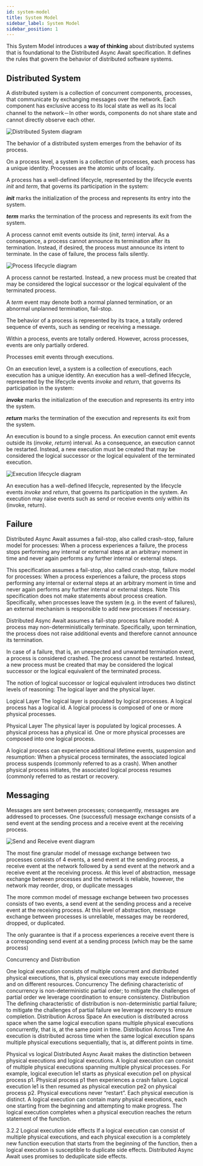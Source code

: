 ```yaml
---
id: system-model
title: System Model
sidebar_label: System Model
sidebar_position: 1
---
```



This System Model introduces a **way of thinking** about distributed systems that is foundational to the Distributed Async Await specification.
It defines the rules that govern the behavior of distributed software systems.

## Distributed System

A distributed system is a collection of concurrent components, processes, that communicate by exchanging messages over the network.
Each component has exclusive access to its local state as well as its local channel to the network－In other words, components do not share state and cannot directly observe each other.

<LabeledDiagram>
  <img src="/img/distributed-system.svg" alt="Distributed System diagram" />
</LabeledDiagram>

The behavior of a distributed system emerges from the behavior of its process.

On a process level, a system is a collection of processes, each process has a unique identity.
Processes are the atomic units of locality.

A process has a well-defined lifecycle, represented by the lifecycle events _init_ and _term_, that governs its participation in the system:

**_init_** marks the initialization of the process and represents its entry into the system.

**_term_** marks the termination of the process and represents its exit from the system.

A process cannot emit events outside its (_init_, _term_) interval.
As a consequence, a process cannot announce its termination after its termination.
Instead, if desired, the process must announce its intent to terminate.
In the case of failure, the process fails silently.

<LabeledDiagram>
  <img src="/img/process-lifecycle.svg" alt="Process lifecycle diagram" />
</LabeledDiagram>

A process cannot be restarted.
Instead, a new process must be created that may be considered the logical successor or the logical equivalent of the terminated process.

A _term_ event may denote both a normal planned termination, or an abnormal unplanned termination, fail-stop.

The behavior of a process is represented by its trace, a totally ordered sequence of events, such as sending or receiving a message.

Within a process, events are totally ordered.
However, across processes, events are only partially ordered.

Processes emit events through executions.

On an execution level, a system is a collection of executions, each execution has a unique identity.
An execution has a well-defined lifecycle, represented by the lifecycle events _invoke_ and _return_, that governs its participation in the system:

**_invoke_** marks the initialization of the execution and represents its entry into the system.

**_return_** marks the termination of the execution and represents its exit from the system.

An execution is bound to a single process.
An execution cannot emit events outside its (_invoke_, _return_) interval.
As a consequence, an execution cannot be restarted.
Instead, a new execution must be created that may be considered the logical successor or the logical equivalent of the terminated execution.

<LabeledDiagram>
  <img src="/img/execution-lifecycle.svg" alt="Execution lifecycle diagram" />
</LabeledDiagram>

An execution has a well-defined lifecycle, represented by the lifecycle events _invoke_ and _return_, that governs its participation in the system.
An execution may raise events such as send or receive events only within its (invoke, return).

## Failure

Distributed Async Await assumes a fail-stop, also called crash-stop, failure model for processes: When a process experiences a failure, the process stops performing any internal or external steps at an arbitrary moment in time and never again performs any further internal or external steps.

This specification assumes a fail-stop, also called crash-stop, failure model for processes: When a process experiences a failure, the process stops performing any internal or external steps at an arbitrary moment in time and never again performs any further internal or external steps.
Note
This specification does not make statements about process creation. Specifically, when processes leave the system (e.g. in the event of failures), an external mechanism is responsible to add new processes if necessary.

Distributed Async Await assumes a fail-stop process failure model: A process may non-deterministically terminate. Specifically, upon termination, the process does not raise additional events and therefore cannot announce its termination.

In case of a failure, that is, an unexpected and unwanted termination event, a process is considered crashed. The process cannot be restarted. Instead, a new process must be created that may be considered the logical successor or the logical equivalent of the terminated process.

The notion of logical successor or logical equivalent introduces two distinct levels of reasoning: The logical layer and the physical layer.

Logical Layer
The logical layer is populated by logical processes. A logical process has a logical id. A logical process is composed of one or more physical processes.

Physical Layer
The physical layer is populated by logical processes. A physical process has a physical id. One or more physical processes are composed into one logical process.

A logical process can experience additional lifetime events, suspension and resumption: When a physical process terminates, the associated logical process suspends (commonly referred to as a crash). When another physical process initiates, the associated logical process resumes (commonly referred to as restart or recovery.

## Messaging

Messages are sent between processes; consequently, messages are addressed to processes. One (successful) message exchange consists of a send event at the sending process and a receive event at the receiving process.

<LabeledDiagram>
  <img src="/img/send-receive-event.svg" alt="Send and Receive event diagram" />
</LabeledDiagram>

The most fine granular model of message exchange between two processes consists of 4 events, a send event at the sending process, a receive event at the network followed by a send event at the network and a receive event at the receiving process. At this level of abstraction, message exchange between processes and the network is reliable, however, the network may reorder, drop, or duplicate messages

The more common model of message exchange between two processes consists of two events, a send event at the sending process and a receive event at the receiving process. At this level of abstraction, message exchange between processes is unreliable, messages may be reordered, dropped, or duplicated.

The only guarantee is that if a process experiences a receive event there is a corresponding send event at a sending process (which may be the same process)

Concurrency and Distribution

One logical execution consists of multiple concurrent and distributed physical executions, that is, physical executions may execute independently and on different resources.
Concurrency
The defining characteristic of concurrency is non-deterministic partial order; to mitigate the challenges of partial order we leverage coordination to ensure consistency.
Distribution
The defining characteristic of distribution is non-deterministic partial failure; to mitigate the challenges of partial failure we leverage recovery to ensure completion.
Distribution Across Space
An execution is distributed across space when the same logical execution spans multiple physical executions concurrently, that is, at the same point in time.
Distribution Across Time
An execution is distributed across time when the same logical execution spans multiple physical executions sequentially, that is, at different points in time.

Physical vs logical
Distributed Async Await makes the distinction between physical executions and logical executions.
A logical execution can consist of multiple physical executions spanning multiple physical processes.
For example, logical execution le1 starts as physical execution pe1 on physical process p1. Physical process p1 then experiences a crash failure. Logical execution le1 is then resumed as physical execution pe2 on physical process p2.
Physical executions never “restart”. Each physical execution is distinct.
A logical execution can contain many physical executions, each one starting from the beginning and attempting to make progress.
The logical execution completes when a physical execution reaches the return statement of the function.

3.2.2 Logical execution side effects
If a logical execution can consist of multiple physical executions, and each physical execution is a completely new function execution that starts from the beginning of the function, then a logical execution is susceptible to duplicate side effects.
Distributed Async Await uses promises to deduplicate side effects.
